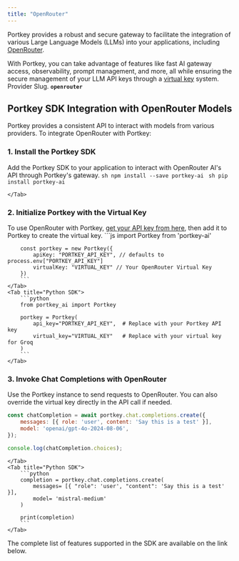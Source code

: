 ```yaml
---
title: "OpenRouter"
---
```


Portkey provides a robust and secure gateway to facilitate the integration of various Large Language Models (LLMs) into your applications, including [OpenRouter](https://openrouter.ai).

With Portkey, you can take advantage of features like fast AI gateway access, observability, prompt management, and more, all while ensuring the secure management of your LLM API keys through a [virtual key](/product/ai-gateway/virtual-keys) system.
<Note>
Provider Slug. **`openrouter`**
</Note>
## Portkey SDK Integration with OpenRouter Models

Portkey provides a consistent API to interact with models from various providers. To integrate OpenRouter with Portkey:

### 1\. Install the Portkey SDK

Add the Portkey SDK to your application to interact with OpenRouter AI's API through Portkey's gateway.
<Tabs>
    <Tab title="NodeJS">
        ```sh
        npm install --save portkey-ai
        ```
    </Tab>
    <Tab title="Python">
        ```sh
        pip install portkey-ai
        ```

    </Tab>

  </Tabs>



### 2\. Initialize Portkey with the Virtual Key

To use OpenRouter with Portkey, [get your API key from here](https://openrouter.ai/settings/keys), then add it to Portkey to create the virtual key.
<Tabs>
    <Tab title="NodeJS SDK">
        ```js
        import Portkey from 'portkey-ai'

        const portkey = new Portkey({
            apiKey: "PORTKEY_API_KEY", // defaults to process.env["PORTKEY_API_KEY"]
            virtualKey: "VIRTUAL_KEY" // Your OpenRouter Virtual Key
        })
        ```
    </Tab>
    <Tab title="Python SDK">
        ```python
        from portkey_ai import Portkey

        portkey = Portkey(
            api_key="PORTKEY_API_KEY",  # Replace with your Portkey API key
            virtual_key="VIRTUAL_KEY"   # Replace with your virtual key for Groq
        )
        ```
    </Tab>

  </Tabs>



### **3\. Invoke Chat Completions with** OpenRouter

Use the Portkey instance to send requests to OpenRouter. You can also override the virtual key directly in the API call if needed.
<Tabs>
    <Tab title="NodeJS SDK">

```js
const chatCompletion = await portkey.chat.completions.create({
    messages: [{ role: 'user', content: 'Say this is a test' }],
    model: 'openai/gpt-4o-2024-08-06',
});

console.log(chatCompletion.choices);
```
    </Tab>
    <Tab title="Python SDK">
        ```python
        completion = portkey.chat.completions.create(
            messages= [{ "role": 'user', "content": 'Say this is a test' }],
            model= 'mistral-medium'
        )

        print(completion)
        ```
    </Tab>

  </Tabs>


The complete list of features supported in the SDK are available on the link below.

<Card title="SDK" href="/api-reference/portkey-sdk-client">
</Card>
